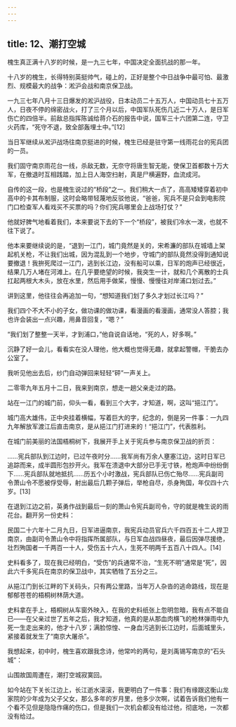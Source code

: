 ```yaml
---
---
---
```

title: 12、潮打空城
---




槐生真正满十八岁的时候，是一九三七年，中国决定全面抗战的那一年。

十八岁的槐生，长得特别英挺帅气，碰上的，正好是整个中日战争中最可怕、最激烈、规模最大的战争：淞沪会战和南京保卫战。

一九三七年八月十三日爆发的淞沪战役，日本动员二十五万人，中国动员七十五万人，日夜不停的绵密战火，打了三个月以后，中国军队死伤几近二十万人，是日军伤亡的四倍半。前敌总指挥陈诚给蒋介石的报告中说，国军三十六团第二连，守卫火药库，“死守不退，致全部轰埋土中。”[12]

当日军继续从淞沪战场往南京挺进的时候，槐生已经是驻守第一线雨花台的宪兵团的一员。

我们固守南京雨花台一线，杀敌无数，无奈守将唐生智无能，使保卫首都数十万大军，在撤退时互相践踏，加上日人海空扫射，真是尸横遍野，血流成河。

自传的这一段，也是槐生说过的“桥段”之一。我们稍大一点了，高高矮矮穿着初中高中的卡其布制服，这时会略带轻蔑地反驳他说，“爸爸，宪兵不是只会到电影院门口检查军人看戏买不买票的吗？你们宪兵哪里会上战场打仗？”

他就好脾气地看着我们，本来要说下去的下一个“桥段”，被我们冷水一泼，也就不往下说了。

他本来要继续说的是，“退到一江门，城门竟然是关的，宋希濂的部队在城墙上架起机关枪，不让我们出城，因为混乱到一个地步，守城门的部队竟然没得到通知说要撤退！我拚死爬过一江门，逃到长江边，没有船可以乘，日军的炮声已经很近，结果几万人堵在河滩上。在几乎要绝望的时候，我突生一计，就和几个离散的士兵扛起两根大木头，放在水里，然后用手做桨，慢慢、慢慢往对岸浦口划过去。”

讲到这里，他往往会再追加一句，“想知道我们划了多久才划过长江吗？”

我们四个不大不小的子女，做功课的做功课，看漫画的看漫画，通常没人答腔；我也许会装出一点兴趣，用鼻音回复，“嗯？”

“我们划了整整一天半，才到浦口，”他自说自话地，“死的人，好多啊。”

沉静了好一会儿，看看实在没人理他，他大概也觉得无趣，就拿起警帽，干脆去办公室了。

我听见他出去后，纱门自动弹回来轻轻“砰”一声关上。

二零零九年五月十二日，我来到南京，想走一趟父亲走过的路。

站在一江门的城门前，仰头一看，看到三个大字，才知道，啊，这叫“挹江门”。

城门高大雄伟，正中央挂着横幅，写着巨大的字，纪念的，倒是另一件事：一九四九年解放军渡江后直击南京，是从挹江门打进来的！“挹江门”，代表胜利。

在城门前美丽的法国梧桐树下，我展开手上关于宪兵参与南京保卫战的折页：

……宪兵部队到江边时，已过午夜时分……我军尚有万余人壅塞江边，这时日军已追踪而来，成半圆形包抄开火。我军在溃退中大部分已手无寸铁，枪炮声中纷纷倒下……宪兵部队就地抵抗……历五个小时激战，宪兵部队已伤亡殆尽……宪兵副司令萧山令不愿被俘受辱，射出最后几颗子弹后，举枪自尽，杀身殉国，年仅四十六岁。[13]

在退到江边之前，英勇作战到最后一刻的萧山令宪兵副司令，守的就是槐生说的雨花台。翻开另一份史料：

民国二十六年十二月九日，日军进逼南京，我宪兵动员官兵六千四百五十二人捍卫南京，由副司令萧山令中将指挥所属部队，与日军血战四昼夜，最后因弹尽援绝，壮烈殉国者一千两百一十人，受伤五十六人，生死不明两千五百八十四人。[14]

史料看多了，现在我已经明白，“受伤”的兵通常不治，“生死不明”通常是“死”，因此六千多宪兵在南京的保卫战中，其实牺牲了五分之三。

从挹江门到长江畔的下关码头，只有两公里路，当年万人杂沓的逃命路线，现在是郁郁苍苍的梧桐树林荫大道。

史料拿在手上，梧桐树从车窗外映入，在我的史料纸张上忽明忽暗，我有点不能自已——在父亲过世了五年之后，我才知道，他真的是从那血肉横飞的枪林弹雨中九死一生走出来的，他才十八岁；满脸惊惶、一身血污逃到长江边时，后面城里头，紧接着就发生了“南京大屠杀”。

我想起来，初中时，槐生喜欢跟我念诗，他常吟的两句，是刘禹锡写南京的“石头城”：

山围故国周遭在，潮打空城寂寞回。

如今站在下关长江边上，长江逝水滚滚，我更明白了一件事：我们有缘跟这衡山龙家院的少年成为父子父女，那么多年的岁月里，他多少次啊，试着告诉我们他有一个看不见但是隐隐作痛的伤口，但是我们一次机会都没有给过他，彻底地，一次都没有给过。